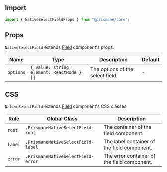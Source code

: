 ## Import

```js
import { NativeSelectFieldProps } from "@prismane/core";
```

## Props

`NativeSelectField` extends [Field](/docs/components-api/inputs/field-api) component's props.

| Name      | Type                                      | Description                      | Default |
| --------- | ----------------------------------------- | -------------------------------- | ------- |
| `options` | `{ value: string; element: ReactNode }[]` | The options of the select field. | -       |

## CSS

`NativeSelectField` extends [Field](/docs/components-api/inputs/field-api) component's CSS classes.

| Rule    | Global Class                       | Description                                 |
| ------- | ---------------------------------- | ------------------------------------------- |
| `root`  | `.PrismaneNativeSelectField-root`  | The container of the field component.       |
| `label` | `.PrismaneNativeSelectField-label` | The label container of the field component. |
| `error` | `.PrismaneNativeSelectField-error` | The error container of the field component. |
